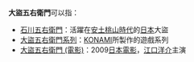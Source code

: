 '''大盜五右衛門'''可以指：
*[[石川五右衛門|石川五右衛門]]：活躍在[[安土桃山時代|安土桃山時代]]的[[日本|日本]]大盜
*[[大盜五右衛門系列|大盜五右衛門系列]]：[[KONAMI|KONAMI]]所製作的遊戲系列
*[[大盜五右衛門_(電影)|大盜五右衛門 (電影)]]：2009[[日本電影|日本電影]]，[[江口洋介|江口洋介]]主演
{{disambig|H|cat=六字消歧義}}